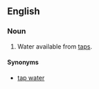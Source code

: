 ==English==

===Noun===
{{en-noun|-|sg=[[running]] [[water]]}}

# Water available from [[tap]]s.

====Synonyms====
*[[tap water]]